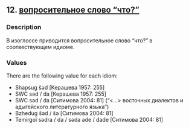 ## 12. <a href =  'https://agricolamz.github.io/The_Circassian_Isoglosses_Database/12.html'>вопросительное слово "что?"</a>
### Description

В изоглоссе приводится вопросительное слово "что?" в соотвествующем идиоме.

### Values
There are the following value for each idiom:

* Shapsug  ŝəd [Керашева 1957: 255] 
* SWC  səd / da [Керашева 1957: 255] 
* SWC  səd / da [Ситимова 2004: 81] ("<...> восточных диалектов и адыгейского литературного языка")
* Bzhedug  ŝəd / ŝə [Ситимова 2004: 81] 
* Temirgoi  sədra / da / səda ade / dade [Ситимова 2004: 81] 

